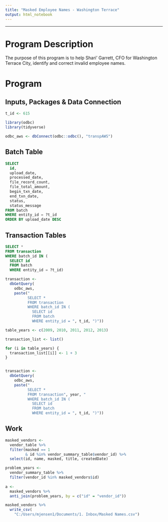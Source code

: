```yaml
---
title: "Masked Employee Names - Washington Terrace"
output: html_notebook
---
```

***
# Program Description

The purpose of this program is to help Shari' Garrett, CFO for Washington Terrace City, identify and correct invalid employee names.

# Program

## Inputs, Packages & Data Connection

```r
t_id <- 615

library(odbc)
library(tidyverse)

odbc_aws <- dbConnect(odbc::odbc(), "transpAWS")
```

## Batch Table

```sql
SELECT 
  id,
  upload_date,
  processed_date,
  file_record_count,
  file_total_amount,
  begin_txn_date,
  end_txn_date,
  status,
  status_message
FROM batch
WHERE entity_id = ?t_id
ORDER BY upload_date DESC
```

## Transaction Tables

```sql
SELECT *
FROM transaction
WHERE batch_id IN (
  SELECT id
  FROM batch
  WHERE entity_id = ?t_id)
```

```r
transaction <- 
  dbGetQuery(
    odbc_aws,
    paste("
          SELECT *
          FROM transaction
          WHERE batch_id IN (
            SELECT id
            FROM batch
            WHERE entity_id = ", t_id, ")"))
```

```r
table_years <- c(2009, 2010, 2011, 2012, 2013)

transaction_list <- list()

for (i in table_years) {
  transaction_list[[i]] <- 1 + 3
}


transaction <- 
  dbGetQuery(
    odbc_aws,
    paste("
          SELECT *
          FROM transaction", year, "
          WHERE batch_id IN (
            SELECT id
            FROM batch
            WHERE entity_id = ", t_id, ")"))
```

## Work

```r
masked_vendors <- 
  vendor_table %>% 
  filter(masked == 1 
         & id %in% vendor_summary_table$vendor_id) %>% 
  select(id, name, masked, title, createdDate)
```

```r
problem_years <- 
  vendor_summary_table %>% 
  filter(vendor_id %in% masked_vendors$id)
  
a <- 
  masked_vendors %>% 
  anti_join(problem_years, by = c("id" = "vendor_id"))
```

```r
masked_vendors %>% 
  write_csv(
    "C:/Users/mjensen1/Documents/1. Inbox/Masked Names.csv")
```
